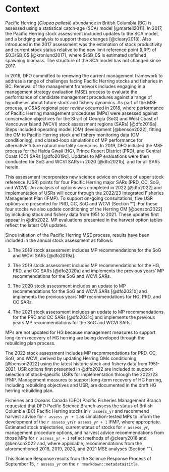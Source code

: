 # Context\label{sec:context}

Pacific Herring (*Clupea pallasii*) abundance in British Columbia (BC) is
assessed using a statistical catch-age (SCA) model [@martell2011].
In 2017, the Pacific Herring stock assessment included
updates to the SCA model,
and a bridging analysis to support these changes [@cleary2018].
Also introduced in the 2017 assessment was
the estimation of stock productivity and current stock status
relative to the new limit reference point (LRP) of $0.3\SB_0$ [@kronlund2017],
where $\SB_0$ is estimated unfished spawning biomass.
The structure of the SCA model has not changed since 2017.

In 2016, DFO committed to renewing the current management framework to
address a range of challenges facing Pacific Herring stocks and fisheries in BC.
Renewal of the management framework includes engaging in
a management strategy evaluation (MSE) process to evaluate
the performance of candidate management procedures against
a range of hypotheses about future stock and fishery dynamics.
As part of the MSE process,
a CSAS regional peer review occurred in 2018,
where performance of Pacific Herring management procedures (MPs) were assessed
against conservation objectives for the
Strait of Georgia (SoG) and West Coast of Vancouver Island (WCVI)
stock assessment regions (SARs) [@dfo2019a].
Steps included operating model (OM) development [@benson2022],
fitting the OM to Pacific Herring stock and fishery monitoring data
(OM conditioning), and
closed-loop simulations of MP performance for alternative
future natural mortality scenarios.
In 2019, DFO initiated the MSE process for the
Haida Gwaii (HG), Prince Rupert District (PRD), and Central Coast (CC)
SARs [@dfo2019c].
Updates to MP evaluations were then conducted for SoG and WCVI SARs in 2020 
[@dfo2021b],
and for all SARs herein.

This assessment incorporates new science advice on
choice of upper stock reference (USR) points
for four Pacific Herring major SARs (PRD, CC, SoG, and WCVI).
An analysis of options was completed in 2022 [@dfo2022] and
implementation of USRs will occur through the 
2022/23 Integrated Fisheries Management Plan (IFMP).
To support on-going consultations,
five USR options are presented for PRD, CC, SoG and WCVI
(Section "\nameref{sec:harv-opts}").
For these four stocks
we also update conditioning of the Herring OM [@benson2022]
by including stock and fishery data from 1951 to 2021.
These updates first appear in @dfo2022.
MP evaluations presented in the harvest option tables 
reflect the latest OM updates.

Since initiation of the Pacific Herring MSE process,
results have been included in the annual stock assessment as follows:

1. The 2018 stock assessment includes MP recommendations
for the SoG and WCVI SARs [@dfo2019a].

1. The 2019 stock assessment includes MP recommendations for the 
HG, PRD, and CC SARs [@dfo2020a] and implements the previous years' MP 
recommendations for the SoG and WCVI SARs. 

1. The 2020 stock assessment includes an update to MP recommendations
for the SoG and WCVI SARs [@dfo2021b] and implements the previous
years' MP recommendations for HG, PRD, and CC SARs.

1. The 2021 stock assessment includes an update to MP recommendations 
for the PRD and CC SARs [@dfo2021c] and implements the previous years
MP recommendations for the SoG and WCVI SARs.

MPs are not updated for HG because management measures to support 
long-term recovery of HG herring are being developed through the 
rebuilding plan process.

The 2022 stock assessment includes
MP recommendations for PRD, CC, SoG, and WCVI,
derived by updating Herring OMs conditioning [@benson2022] using 
the latest historic stock and fishery data from 1951-2021.
USR options first presented in @dfo2022 are included to
support selection of stock-specific USRs
for implementation through the 2022/23 IFMP.
Management measures to support long-term recovery of HG herring,
including rebuilding objectives and USR,
are documented in the draft
HG herring rebuilding plan.\footnote{\label{fn:rebuild}
Haida Gwaii 'íináang | iinang Pacific Herring:
An ecosystem overview and ecosystem-based rebuilding plan.
Draft consultation period fall 2022.}

Fisheries and Oceans Canada (DFO) Pacific Fisheries Management Branch requested
that DFO Pacific Science Branch assess the status of
British Columbia (BC) Pacific Herring stocks in `r assess_yr` and
recommend harvest advice for `r assess_yr + 1`
as simulation-tested MPs to inform the development of the
`r assess_yr`/`r assess_yr + 1` IFMP,
where appropriate.
Estimated stock trajectories,
current status of stocks for `r assess_yr`,
management procedure options, and
harvest advice recommendations from those MPs for `r assess_yr + 1`
reflect methods of @cleary2018 and @benson2022 and,
where applicable,
recommendations from the aforementioned 2018, 2019, 2020, and 2021 MSE analyses
(Section "\nameref{sec:harv-opts}").

<!-- Mandatory last paragraph in this section -->
This Science Response results from the Science Response Process of
September 15, `r assess_yr` on the `r rmarkdown::metadata$title`.
